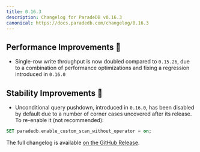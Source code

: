 ```yaml
---
title: 0.16.3
description: Changelog for ParadeDB v0.16.3
canonical: https://docs.paradedb.com/changelog/0.16.3
---
```


## Performance Improvements 🚀

- Single-row write throughput is now doubled compared to `0.15.26`, due to a combination of
  performance optimizations and fixing a regression introduced in `0.16.0`

## Stability Improvements 💪

- Unconditional query pushdown, introduced in `0.16.0`, has been disabled by default due to a number
  of corner cases uncovered after its release. To re-enable it (not recommended):

```sql
SET paradedb.enable_custom_scan_without_operator = on;
```

The full changelog is available [on the GitHub Release](https://github.com/paradedb/paradedb/releases/tag/v0.16.3).
